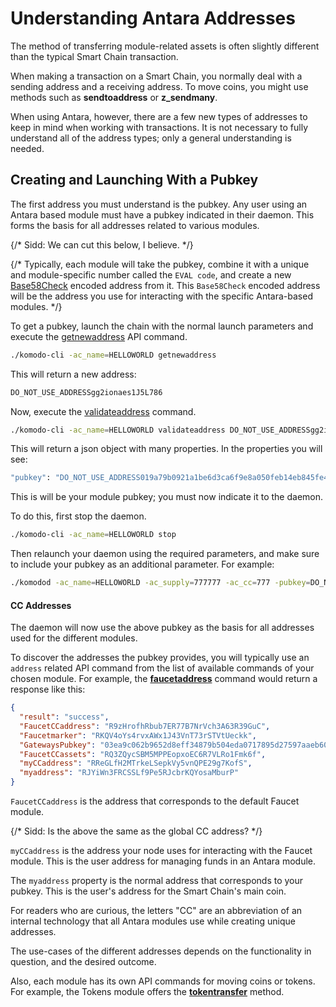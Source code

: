 
# Understanding Antara Addresses

The method of transferring module-related assets is often slightly different than the typical Smart Chain transaction.

When making a transaction on a Smart Chain, you normally deal with a sending address and a receiving address. To move coins, you might use methods such as <b>sendtoaddress</b> or <b>z\_sendmany</b>.

When using Antara, however, there are a few new types of addresses to keep in mind when working with transactions. It is not necessary to fully understand all of the address types; only a general understanding is needed.

## Creating and Launching With a Pubkey

The first address you must understand is the pubkey. Any user using an Antara based module must have a pubkey indicated in their daemon. This forms the basis for all addresses related to various modules.

{/* Sidd: We can cut this below, I believe. */}

{/* Typically, each module will take the pubkey, combine it with a unique and module-specific number called the `EVAL code`, and create a new [Base58Check](https://en.bitcoin.it/wiki/Base58Check_encoding) encoded address from it. This `Base58Check` encoded address will be the address you use for interacting with the specific Antara-based modules. */}

To get a pubkey, launch the chain with the normal launch parameters and execute the [getnewaddress](/smart-chains/api/wallet#getnewaddress) API command.

```bash
./komodo-cli -ac_name=HELLOWORLD getnewaddress
```

This will return a new address:

```bash
DO_NOT_USE_ADDRESSgg2ionaes1J5L786
```

Now, execute the [validateaddress](/smart-chains/api/util#validateaddress) command.

```bash
./komodo-cli -ac_name=HELLOWORLD validateaddress DO_NOT_USE_ADDRESSgg2ionaes1J5L786
```

This will return a json object with many properties. In the properties you will see:

```bash
"pubkey": "DO_NOT_USE_ADDRESS019a79b0921a1be6d3ca6f9e8a050feb14eb845fe46b9d756"
```

This is will be your module pubkey; you must now indicate it to the daemon.

To do this, first stop the daemon.

```bash
./komodo-cli -ac_name=HELLOWORLD stop
```

Then relaunch your daemon using the required parameters, and make sure to include your pubkey as an additional parameter. For example:

```bash
./komodod -ac_name=HELLOWORLD -ac_supply=777777 -ac_cc=777 -pubkey=DO_NOT_USE_ADDRESS019a79b0921a1be6d3ca6f9e8a050feb14eb845fe46b9d756
```

#### CC Addresses

The daemon will now use the above pubkey as the basis for all addresses used for the different modules.

To discover the addresses the pubkey provides, you will typically use an `address` related API command from the list of available commands of your chosen module. For example, the [<b>faucetaddress</b>](/antara/api/faucet/#faucetaddress) command would return a response like this:

```json
{
  "result": "success",
  "FaucetCCaddress": "R9zHrofhRbub7ER77B7NrVch3A63R39GuC",
  "Faucetmarker": "RKQV4oYs4rvxAWx1J43VnT73rSTVtUeckk",
  "GatewaysPubkey": "03ea9c062b9652d8eff34879b504eda0717895d27597aaeb60347d65eed96ccb40",
  "FaucetCCassets": "RQ3ZQycSBM5MPPEopxoEC6R7VLRo1Fmk6f",
  "myCCaddress": "RReGLfH2MTrkeLSepkVy5vnQPE29g7KofS",
  "myaddress": "RJYiWn3FRCSSLf9Pe5RJcbrKQYosaMburP"
}
```

`FaucetCCaddress` is the address that corresponds to the default Faucet module.

{/* Sidd: Is the above the same as the global CC address? */}

`myCCaddress` is the address your node uses for interacting with the Faucet module. This is the user address for managing funds in an Antara module.

The `myaddress` property is the normal address that corresponds to your pubkey. This is the user's address for the Smart Chain's main coin.

<Note>
  For readers who are curious, the letters "CC" are an abbreviation of an internal technology that all Antara modules use while creating unique addresses.
</Note>

The use-cases of the different addresses depends on the functionality in question, and the desired outcome.

Also, each module has its own API commands for moving coins or tokens. For example, the Tokens module offers the [<b>tokentransfer</b>](/antara/api/tokens/#tokentransfer) method.
